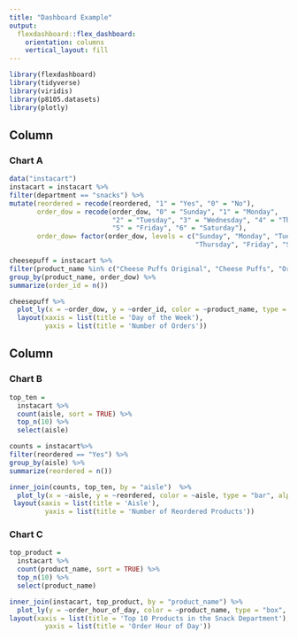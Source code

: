 ```yaml
---
title: "Dashboard Example"
output: 
  flexdashboard::flex_dashboard:
    orientation: columns
    vertical_layout: fill
---
```


```r
library(flexdashboard)
library(tidyverse)
library(viridis)
library(p8105.datasets)
library(plotly)
```


Column {data-width=650}
-----------------------------------------------------------------------
### Chart A

```r
data("instacart")
instacart = instacart %>%
filter(department == "snacks") %>%
mutate(reordered = recode(reordered, "1" = "Yes", "0" = "No"), 
       order_dow = recode(order_dow, "0" = "Sunday", "1" = "Monday", 
                          "2" = "Tuesday", "3" = "Wednesday", "4" = "Thursday", 
                          "5" = "Friday", "6" = "Saturday"),
       order_dow= factor(order_dow, levels = c("Sunday", "Monday", "Tuesday", "Wednesday", 
                                               "Thursday", "Friday", "Saturday"))) 

cheesepuff = instacart %>%
filter(product_name %in% c("Cheese Puffs Original", "Cheese Puffs", "Original Baked Cheese Puffs")) %>% 
group_by(product_name, order_dow) %>% 
summarize(order_id = n())

cheesepuff %>%
  plot_ly(x = ~order_dow, y = ~order_id, color = ~product_name, type = "scatter", mode = "lines+markers", alpha = 0.5) %>%
  layout(xaxis = list(title = 'Day of the Week'),
         yaxis = list(title = 'Number of Orders'))
```


Column {data-width=350}
-----------------------------------------------------------------------

### Chart B

```r
top_ten =
  instacart %>% 
  count(aisle, sort = TRUE) %>% 
  top_n(10) %>% 
  select(aisle) 

counts = instacart%>% 
filter(reordered == "Yes") %>% 
group_by(aisle) %>% 
summarize(reordered = n())  

inner_join(counts, top_ten, by = "aisle")  %>% 
  plot_ly(x = ~aisle, y = ~reordered, color = ~aisle, type = "bar", alpha = 0.5) %>% 
 layout(xaxis = list(title = 'Aisle'),
         yaxis = list(title = 'Number of Reordered Products'))
```

### Chart C

```r
top_product =
  instacart %>% 
  count(product_name, sort = TRUE) %>% 
  top_n(10) %>% 
  select(product_name) 

inner_join(instacart, top_product, by = "product_name") %>% 
  plot_ly(y = ~order_hour_of_day, color = ~product_name, type = "box", alpha = 0.5) %>% 
layout(xaxis = list(title = 'Top 10 Products in the Snack Department'),
         yaxis = list(title = 'Order Hour of Day'))
```


